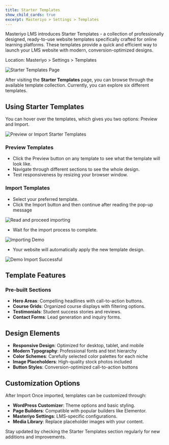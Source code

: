 ```yaml
---
title: Starter Templates
show_child_cards: true
excerpt: Masteriyo > Settings > Templates
---
```


Masteriyo LMS introduces Starter Templates - a collection of professionally designed, ready-to-use website templates specifically crafted for online learning platforms. These templates provide a quick and efficient way to launch your LMS website with modern, conversion-optimized designs.

<Callout>Location: Masteriyo > Settings > Templates</Callout>

![Starter Templates Page](https://raw.githubusercontent.com/Masteriyo/masteriyo-docs/main/assets/images/starter-templates/navigate-to-starter-templates.png)

After visiting the **Starter Templates** page, you can browse through the available template collection. Currently, you can explore six different templates.

## Using Starter Templates

You can hover over the templates, which gives you two options: Preview and Import.

![Preview or Import Starter Templates](https://raw.githubusercontent.com/Masteriyo/masteriyo-docs/main/assets/images/starter-templates/preview-or-import-starter-templates.png)

### Preview Templates

- Click the Preview button on any template to see what the template will look like.
- Navigate through different sections to see the whole design.
- Test responsiveness by resizing your browser window.

### Import Templates

- Select your preferred template.
- Click the Import button and then continue after reading the pop-up message

![Read and proceed importing](https://raw.githubusercontent.com/Masteriyo/masteriyo-docs/main/assets/images/starter-templates/hit-continue-to-proceed-importing.png)

- Wait for the import process to complete.

![Importing Demo](https://raw.githubusercontent.com/Masteriyo/masteriyo-docs/main/assets/images/starter-templates/wait-while-demo-importing.png)

- Your website will automatically apply the new template design.

![Demo Import Successful](https://raw.githubusercontent.com/Masteriyo/masteriyo-docs/main/assets/images/starter-templates/demo-importing-successful.png)

## Template Features

### Pre-built Sections

- **Hero Areas**: Compelling headlines with call-to-action buttons.
- **Course Grids**: Organized course displays with filtering options.
- **Testimonials**: Student success stories and reviews.
- **Contact Forms**: Lead generation and inquiry forms.

## Design Elements

- **Responsive Design**: Optimized for desktop, tablet, and mobile
- **Modern Typography**: Professional fonts and text hierarchy
- **Color Schemes**: Carefully selected color palettes for each niche
- **Image Placeholders**: High-quality stock photos included
- **Button Styles**: Conversion-optimized call-to-action buttons

## Customization Options

After Import
Once imported, templates can be customized through:

- **WordPress Customizer**: Theme options and basic styling.
- **Page Builders**: Compatible with popular builders like Elementor.
- **Masteriyo Settings**: LMS-specific configurations.
- **Media Library**: Replace placeholder images with your content.

Stay updated by checking the Starter Templates section regularly for new additions and improvements.
